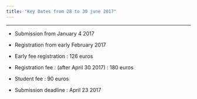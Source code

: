 ```yaml
---
title: "Key Dates from 28 to 30 june 2017"
---
```


* * *


- Submission from January 4 2017

- Registration from early February 2017

- Early fee registration : 126 euros 

- Registration fee :  (after April 30 2017)  : 180 euros

- Student fee : 90 euros

- Submission deadline  : April 23 2017
